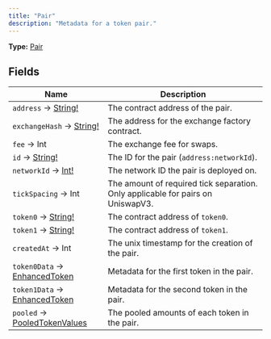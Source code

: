```yaml
---
title: "Pair"
description: "Metadata for a token pair."
---
```


**Type:** [Pair](/api-reference/types/pair)

## Fields

| Name | Description |
|------|-------------|
| `address` → [String!](/api-reference/types/string) | The contract address of the pair. |
| `exchangeHash` → [String!](/api-reference/types/string) | The address for the exchange factory contract. |
| `fee` → Int | The exchange fee for swaps. |
| `id` → [String!](/api-reference/types/string) | The ID for the pair (`address:networkId`). |
| `networkId` → [Int!](/api-reference/types/int) | The network ID the pair is deployed on. |
| `tickSpacing` → Int | The amount of required tick separation. Only applicable for pairs on UniswapV3. |
| `token0` → [String!](/api-reference/types/string) | The contract address of `token0`. |
| `token1` → [String!](/api-reference/types/string) | The contract address of `token1`. |
| `createdAt` → Int | The unix timestamp for the creation of the pair. |
| `token0Data` → [EnhancedToken](/api-reference/types/enhancedtoken) | Metadata for the first token in the pair. |
| `token1Data` → [EnhancedToken](/api-reference/types/enhancedtoken) | Metadata for the second token in the pair. |
| `pooled` → [PooledTokenValues](/api-reference/types/pooledtokenvalues) | The pooled amounts of each token in the pair. |

